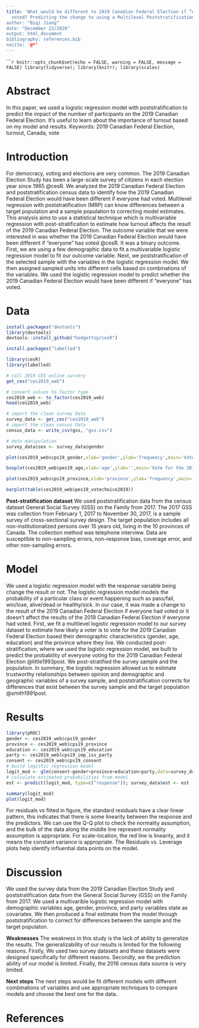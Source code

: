 ```yaml
---
title: 'What would be different to 2019 Canadian Federal Election if “everyone” had
  voted? Predicting the change to using a Multilevel Poststratification
author: "Biqi Jiang"
date: "December 22/2020"
output: html_document
bibliography: references.bib
nocite: '@*'
---
```


``````r
knitr::opts_chunk$set(echo = FALSE, warning = FALSE, message = FALSE)
library(tidyverse); library(knitr); library(scales)
```

# Abstract
In this paper, we used a logistic regression model with poststratification to predict the impact of the number of participants on the 2019 Canadian Federal Election. It’s useful to learn about the importance of turnout based on my model and results.
Keywords: 2019 Canadian Federal Election, turnout, Canada, vote 
\newpage

# Introduction
For democracy, voting and elections are very common. The 2019 Canadian Election Study has been a large-scale survey of citizens in each election year since 1965 @cesR. We analyzed the 2019 Canadian Federal Election and poststratification census data to identify how the 2019 Canadian Federal Election would have been different if everyone had voted. Multilevel regression with poststratification (MRP) can know differences between a target population and a sample population to correcting model estimates.
This analysis aims to use a statistical technique which is multivariable regression with post-stratification to estimate how turnout affects the result of the 2019 Canadian Federal Election. The outcome variable that we were interested in was whether the 2019 Canadian Federal Election would have been different if “everyone” has voted @cesR.  It was a binary outcome. First, we are using a few demographic data to fit a multivariable logistic regression model to fit our outcome variable. Next, we poststratification of the selected sample with the variables in the logistic regression model. We then assigned sampled units into different cells based on combinations of the variables. We used the logistic regression model to predict whether the 2019 Canadian Federal Election would have been different if “everyone” has voted.
\newpage

# Data
```r
install.packages("devtools")
library(devtools)
devtools::install_github("hodgettsp/cesR")

install.packages("labelled")

library(cesR)
library(labelled)

# call 2019 CES online survery
get_ces("ces2019_web")

# convert values to factor type
ces2019_web <- to_factor(ces2019_web)
head(ces2019_web)
```

```r
# import the clean survey Data
survey_data <- get_ces("ces2019_web")
# import the clean census Data
census_data <- write_csv(gss, "gss.csv")

# data manipulation
survey_data$sex <- survey_data$gender

```

```r
plot(ces2019_web$cps19_gender,xlab='gender',ylab='frequency',main='Vote for the 2019 Canadian Federal Election by gender',fill="steelblue", col="grey")
```
```r
boxplot(ces2019_web$pes19_age,xlab='age',ylab='',main='Vote for the 2019 Canadian Federal Election by age',fill="steelblue", col="grey")
```
```r
plot(ces2019_web$cps19_province,xlab='province',ylab='frequency',main='Vote for the 2019 Canadian Federal Election by province',fill="steelblue", col="grey")
```
```r
barplot(table(ces2019_web$pes19_votechoice2019))
```
**Post-stratification dataset**
We used poststratification data from the census dataset General Social Survey (GSS) on the Family from 2017. The 2017 GSS was collection from February 1, 2017 to November 30, 2017, is a sample survey of cross-sectional survey design. The target population includes all non-institutionalized persons over 15 years old, living in the 10 provinces of Canada. The collection method was telephone interview. Data are susceptible to non-sampling errors, non-response bias, coverage error, and other non-sampling errors. 

\newpage

# Model
We used a logistic regression model with the response variable being change the result or not. The logistic regression model models the probability of a particular class or event happening such as pass/fail, win/lose, alive/dead or healthy/sick. In our case, it was made a change to the result of the 2019 Canadian Federal Election if everyone had voted or it doesn’t affect the results of the 2019 Canadian Federal Election if everyone had voted. First, we fit a multilevel logistic regression model to our survey dataset to estimate how likely a voter is to vote for the 2019 Canadian Federal Election based their demographic characteristics (gender, age, education) and the province where they live. We conducted post-stratification, where we used the logistic regression model, we built to predict the probability of everyone voting for the 2019 Canadian Federal Election @little1993post. We post-stratified the survey sample and the population. In summary, the logistic regression allowed us to estimate trustworthy relationships between opinion and demographic and geographic variables of a survey sample, and poststratification corrects for differences that exist between the survey sample and the target population @smith1991post.
\newpage

# Results
```r
library(pROC)
gender <- ces2019_web$cps19_gender
province <- ces2019_web$cps19_province
education <- ces2019_web$cps19_education
party <- ces2019_web$cps19_imp_iss_party
consent <- ces2019_web$cps19_consent
# build logistic regression model
logit_mod <- glm(consent~gender+province+education+party,data=survey_data,family="binomial")
# calculate estimated probabilities from model
est <- predict(logit_mod, type=c("response")); survey_data$est <- est

summary(logit_mod)
plot(logit_mod)

```
For residuals vs fitted in figure, the standard residuals have a clear linear pattern, this
indicates that there is some linearity between the response and the predictors. We can use
the Q-Q plot to check the normality assumption, and the bulk of the data along the middle
line represent normality assumption is appropriate. For scale-location, the red
line is linearity, and it means the constant variance is appropriate. The Residuals vs.
Leverage plots help identify influential data points on the model.


\newpage

# Discussion
We used the survey data from the 2019 Canadian Election Study and poststratification data from the General Social Survey (GSS) on the Family from 2017. We used a multivarible logistic regression model with demographic variables age, gender, province, and party variables state as covariates. We then produced a final estimate from the model through poststratification to correct for differences between the sample and the target populaton. 

**Weaknesses**
The weakness in this study is the lack of ability to generalize the results. The generalizability of our results is limited for the following reasons. Firstly, We used two survey datasets and these datasets were designed specifically for different reasons. Secondly, we the prediction ability of our model is limited. Finally, the 2016 census data source is very limited. 

**Next steps**
The next steps would be fit different models with different combinations of variables and use appropriate techniques to compare models and choose the best one for the data.

\newpage
# References




